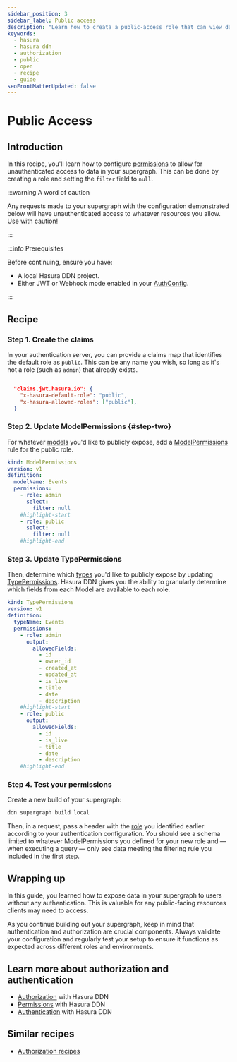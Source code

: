 ```yaml
---
sidebar_position: 3
sidebar_label: Public access
description: "Learn how to creata a public-access role that can view data without authentication."
keywords:
  - hasura
  - hasura ddn
  - authorization
  - public
  - open
  - recipe
  - guide
seoFrontMatterUpdated: false
---
```


# Public Access

## Introduction

In this recipe, you'll learn how to configure [permissions](/supergraph-modeling/permissions.mdx) to allow for
unauthenticated access to data in your supergraph. This can be done by creating a role and setting the `filter` field to
`null`.

:::warning A word of caution

Any requests made to your supergraph with the configuration demonstrated below will have unauthenticated access to
whatever resources you allow. Use with caution!

:::

:::info Prerequisites

Before continuing, ensure you have:

- A local Hasura DDN project.
- Either JWT or Webhook mode enabled in your [AuthConfig](/supergraph-modeling/auth-config.mdx).

:::

## Recipe

### Step 1. Create the claims

In your authentication server, you can provide a claims map that identifies the default role as `public`. This can be
any name you wish, so long as it's not a role (such as `admin`) that already exists.

```json title="E.g., a JWT claims configuration in an authentication service"

  "claims.jwt.hasura.io": {
    "x-hasura-default-role": "public",
    "x-hasura-allowed-roles": ["public"],
  }
```

### Step 2. Update ModelPermissions {#step-two}

For whatever [models](/supergraph-modeling/models.mdx) you'd like to publicly expose, add a
[ModelPermissions](/supergraph-modeling/permissions.mdx#modelpermissions-modelpermissions) rule for the public role.

```yaml title="Example ModelPermission for an Events Model"
kind: ModelPermissions
version: v1
definition:
  modelName: Events
  permissions:
    - role: admin
      select:
        filter: null
    #highlight-start
    - role: public
      select:
        filter: null
    #highlight-end
```

### Step 3. Update TypePermissions

Then, determine which [types](/supergraph-modeling/types.mdx) you'd like to publicly expose by updating
[TypePermissions](/supergraph-modeling/permissions.mdx#typepermissions-typepermissions). Hasura DDN gives you the
ability to granularly determine which fields from each Model are available to each role.

```yaml title="Example TypePermissions for an Events Model"
kind: TypePermissions
version: v1
definition:
  typeName: Events
  permissions:
    - role: admin
      output:
        allowedFields:
          - id
          - owner_id
          - created_at
          - updated_at
          - is_live
          - title
          - date
          - description
    #highlight-start
    - role: public
      output:
        allowedFields:
          - id
          - is_live
          - title
          - date
          - description
    #highlight-end
```

### Step 4. Test your permissions

Create a new build of your supergraph:

```sh
ddn supergraph build local
```

Then, in a request, pass a header with the [role](#step-two) you identified earlier according to your authentication
configuration. You should see a schema limited to whatever ModelPermissions you defined for your new role and — when
executing a query — only see data meeting the filtering rule you included in the first step.

## Wrapping up

In this guide, you learned how to expose data in your supergraph to users without any authentication. This is valuable
for any public-facing resources clients may need to access.

As you continue building out your supergraph, keep in mind that authentication and authorization are crucial components.
Always validate your configuration and regularly test your setup to ensure it functions as expected across different
roles and environments.

## Learn more about authorization and authentication

- [Authorization](/auth/authorization/index.mdx) with Hasura DDN
- [Permissions](/supergraph-modeling/permissions.mdx) with Hasura DDN
- [Authentication](/auth/authentication/index.mdx) with Hasura DDN

## Similar recipes

- [Authorization recipes](/recipes/authorization/index.mdx)
